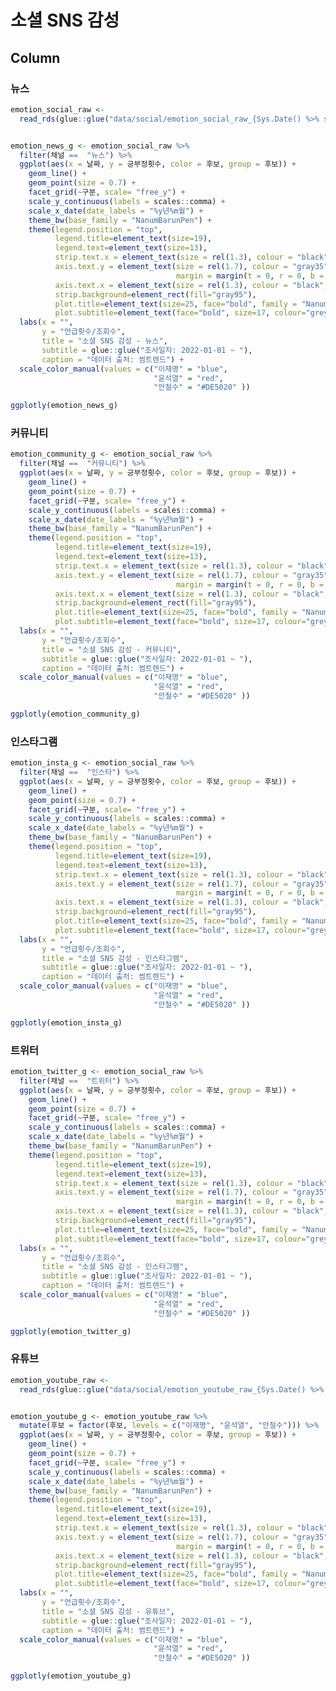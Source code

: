 소셜 SNS 감성
=================================================================================================


Column {.tabset .tabset-fade}
-------------------------------------------------------------------------------

### 뉴스

```r

emotion_social_raw <- 
  read_rds(glue::glue("data/social/emotion_social_raw_{Sys.Date() %>% str_remove_all('-')}.rds"))


emotion_news_g <- emotion_social_raw %>% 
  filter(채널 ==  "뉴스") %>% 
  ggplot(aes(x = 날짜, y = 긍부정횟수, color = 후보, group = 후보)) +
    geom_line() +
    geom_point(size = 0.7) +
    facet_grid(~구분, scale= "free_y") +
    scale_y_continuous(labels = scales::comma) +
    scale_x_date(date_labels = "%y년%m월") +
    theme_bw(base_family = "NanumBarunPen") +
    theme(legend.position = "top",
          legend.title=element_text(size=19), 
          legend.text=element_text(size=13),
          strip.text.x = element_text(size = rel(1.3), colour = "black", face="bold"),
          axis.text.y = element_text(size = rel(1.7), colour = "gray35", face="bold", 
                                     margin = margin(t = 0, r = 0, b = 0, l = 00)),
          axis.text.x = element_text(size = rel(1.3), colour = "black",  face="bold"),
          strip.background=element_rect(fill="gray95"),
          plot.title=element_text(size=25, face="bold", family = "NanumBarunpen"),
          plot.subtitle=element_text(face="bold", size=17, colour="grey10", family = "NanumBarunpen"))  +
  labs(x = "",
       y = "언급횟수/조회수",
       title = "소셜 SNS 감성 - 뉴스",
       subtitle = glue::glue("조사일자: 2022-01-01 ~ "),
       caption = "데이터 출처: 썸트렌드") +
  scale_color_manual(values = c("이재명" = "blue", 
                                "윤석열" = "red", 
                                "안철수" = "#DE5020" ))  

ggplotly(emotion_news_g)

```



### 커뮤니티

```r

emotion_community_g <- emotion_social_raw %>% 
  filter(채널 ==  "커뮤니티") %>% 
  ggplot(aes(x = 날짜, y = 긍부정횟수, color = 후보, group = 후보)) +
    geom_line() +
    geom_point(size = 0.7) +
    facet_grid(~구분, scale= "free_y") +
    scale_y_continuous(labels = scales::comma) +
    scale_x_date(date_labels = "%y년%m월") +
    theme_bw(base_family = "NanumBarunPen") +
    theme(legend.position = "top",
          legend.title=element_text(size=19), 
          legend.text=element_text(size=13),
          strip.text.x = element_text(size = rel(1.3), colour = "black", face="bold"),
          axis.text.y = element_text(size = rel(1.7), colour = "gray35", face="bold", 
                                     margin = margin(t = 0, r = 0, b = 0, l = 00)),
          axis.text.x = element_text(size = rel(1.3), colour = "black",  face="bold"),
          strip.background=element_rect(fill="gray95"),
          plot.title=element_text(size=25, face="bold", family = "NanumBarunpen"),
          plot.subtitle=element_text(face="bold", size=17, colour="grey10", family = "NanumBarunpen"))  +
  labs(x = "",
       y = "언급횟수/조회수",
       title = "소셜 SNS 감성 - 커뮤니티",
       subtitle = glue::glue("조사일자: 2022-01-01 ~ "),
       caption = "데이터 출처: 썸트렌드") +
  scale_color_manual(values = c("이재명" = "blue", 
                                "윤석열" = "red", 
                                "안철수" = "#DE5020" ))  

ggplotly(emotion_community_g)

```


### 인스타그램

```r

emotion_insta_g <- emotion_social_raw %>% 
  filter(채널 ==  "인스타") %>% 
  ggplot(aes(x = 날짜, y = 긍부정횟수, color = 후보, group = 후보)) +
    geom_line() +
    geom_point(size = 0.7) +
    facet_grid(~구분, scale= "free_y") +
    scale_y_continuous(labels = scales::comma) +
    scale_x_date(date_labels = "%y년%m월") +
    theme_bw(base_family = "NanumBarunPen") +
    theme(legend.position = "top",
          legend.title=element_text(size=19), 
          legend.text=element_text(size=13),
          strip.text.x = element_text(size = rel(1.3), colour = "black", face="bold"),
          axis.text.y = element_text(size = rel(1.7), colour = "gray35", face="bold", 
                                     margin = margin(t = 0, r = 0, b = 0, l = 00)),
          axis.text.x = element_text(size = rel(1.3), colour = "black",  face="bold"),
          strip.background=element_rect(fill="gray95"),
          plot.title=element_text(size=25, face="bold", family = "NanumBarunpen"),
          plot.subtitle=element_text(face="bold", size=17, colour="grey10", family = "NanumBarunpen"))  +
  labs(x = "",
       y = "언급횟수/조회수",
       title = "소셜 SNS 감성 - 인스타그램",
       subtitle = glue::glue("조사일자: 2022-01-01 ~ "),
       caption = "데이터 출처: 썸트렌드") +
  scale_color_manual(values = c("이재명" = "blue", 
                                "윤석열" = "red", 
                                "안철수" = "#DE5020" ))  

ggplotly(emotion_insta_g)

```

### 트위터

```r

emotion_twitter_g <- emotion_social_raw %>% 
  filter(채널 ==  "트위터") %>% 
  ggplot(aes(x = 날짜, y = 긍부정횟수, color = 후보, group = 후보)) +
    geom_line() +
    geom_point(size = 0.7) +
    facet_grid(~구분, scale= "free_y") +
    scale_y_continuous(labels = scales::comma) +
    scale_x_date(date_labels = "%y년%m월") +
    theme_bw(base_family = "NanumBarunPen") +
    theme(legend.position = "top",
          legend.title=element_text(size=19), 
          legend.text=element_text(size=13),
          strip.text.x = element_text(size = rel(1.3), colour = "black", face="bold"),
          axis.text.y = element_text(size = rel(1.7), colour = "gray35", face="bold", 
                                     margin = margin(t = 0, r = 0, b = 0, l = 00)),
          axis.text.x = element_text(size = rel(1.3), colour = "black",  face="bold"),
          strip.background=element_rect(fill="gray95"),
          plot.title=element_text(size=25, face="bold", family = "NanumBarunpen"),
          plot.subtitle=element_text(face="bold", size=17, colour="grey10", family = "NanumBarunpen"))  +
  labs(x = "",
       y = "언급횟수/조회수",
       title = "소셜 SNS 감성 - 인스타그램",
       subtitle = glue::glue("조사일자: 2022-01-01 ~ "),
       caption = "데이터 출처: 썸트렌드") +
  scale_color_manual(values = c("이재명" = "blue", 
                                "윤석열" = "red", 
                                "안철수" = "#DE5020" ))  

ggplotly(emotion_twitter_g)

```


### 유튜브

```r

emotion_youtube_raw <- 
  read_rds(glue::glue("data/social/emotion_youtube_raw_{Sys.Date() %>% str_remove_all('-')}.rds"))


emotion_youtube_g <- emotion_youtube_raw %>% 
  mutate(후보 = factor(후보, levels = c("이재명", "윤석열", "안철수"))) %>% 
  ggplot(aes(x = 날짜, y = 긍부정횟수, color = 후보, group = 후보)) +
    geom_line() +
    geom_point(size = 0.7) +
    facet_grid(~구분, scale= "free_y") +
    scale_y_continuous(labels = scales::comma) +
    scale_x_date(date_labels = "%y년%m월") +
    theme_bw(base_family = "NanumBarunPen") +
    theme(legend.position = "top",
          legend.title=element_text(size=19), 
          legend.text=element_text(size=13),
          strip.text.x = element_text(size = rel(1.3), colour = "black", face="bold"),
          axis.text.y = element_text(size = rel(1.7), colour = "gray35", face="bold", 
                                     margin = margin(t = 0, r = 0, b = 0, l = 00)),
          axis.text.x = element_text(size = rel(1.3), colour = "black",  face="bold"),
          strip.background=element_rect(fill="gray95"),
          plot.title=element_text(size=25, face="bold", family = "NanumBarunpen"),
          plot.subtitle=element_text(face="bold", size=17, colour="grey10", family = "NanumBarunpen"))  +
  labs(x = "",
       y = "언급횟수/조회수",
       title = "소셜 SNS 감성 - 유튜브",
       subtitle = glue::glue("조사일자: 2022-01-01 ~ "),
       caption = "데이터 출처: 썸트렌드") +
  scale_color_manual(values = c("이재명" = "blue", 
                                "윤석열" = "red", 
                                "안철수" = "#DE5020" ))  

ggplotly(emotion_youtube_g)

```

